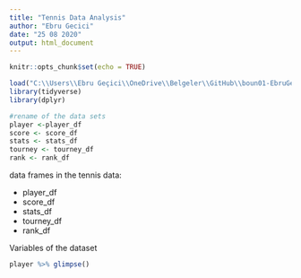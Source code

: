 ```yaml
---
title: "Tennis Data Analysis"
author: "Ebru Gecici"
date: "25 08 2020"
output: html_document
---
```


```r
knitr::opts_chunk$set(echo = TRUE)
```

```r
load("C:\\Users\\Ebru Geçici\\OneDrive\\Belgeler\\GitHub\\boun01-EbruGecici\\atp_tennis_data_2017.RData")
library(tidyverse)
library(dplyr)

#rename of the data sets
player <-player_df 
score <- score_df
stats <- stats_df
tourney <- tourney_df 
rank <- rank_df
```

data frames in the tennis data:

- player_df
- score_df
- stats_df
- tourney_df
- rank_df

Variables of the dataset

```r
player %>% glimpse()
```

